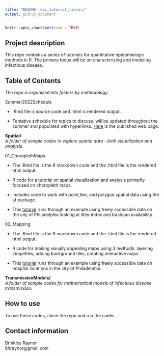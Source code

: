 ---
title: "README: epi_tutorial_library"
output: github_document
---

```{r setup, include=FALSE}
knitr::opts_chunk$set(echo = TRUE)
```

## Project description  
This repo contains a series of tutorials for quantitative epidemiologic methods in R. The primary focus will be on characterizing and modeling infectious disease.

## Table of Contents  
*The repo is organized into folders by methodology.*   

Summer2022Schedule  

+ .Rmd file is source code and .html is rendered output.  

+ Tentative schedule for topics to discuss. will be updated throughout the summer and populated with hyperlinks. [Here](https://rpubs.com/bhraynor/MethodsSummer2022) is the published web page. 


**Spatial/**  
*A folder of sample codes to explore spatial data - both visualization and analysis.*   

01_ChoroplethMaps 

+ The .Rmd file is the R markdown code and the .html file is the rendered html output.  

+ R code for a tutorial on spatial visualization and analysis primarily focused on choropleth maps.  

+ Includes code to work with point,line, and polygon spatial data using the sf package.  

+ This [tutorial](https://rpubs.com/bhraynor/MethodsSummer2022) runs through an example using freely accessible data on the city of Philadelphia looking at litter index and trashcan availability.  

02_Mapping  

+ The .Rmd file is the R markdown code and the .html file is the rendered html output.  

+ R code for making visually appealing maps using 3 methods: layering shapefiles, adding background tiles, creating interactive maps  

+ This [tutorial](https://rpubs.com/bhraynor/mapping) runs through an example using freely accessible data on hospital locations in the city of Philadelphia.


**TransmissionModels/**  
*A folder of sample codes for mathematical models of infectious disease transmission.* 

## How to use  
To use these codes, clone the repo and run the codes.  

## Contact information   
Brinkley Raynor    
bhraynor@gmail.com   
